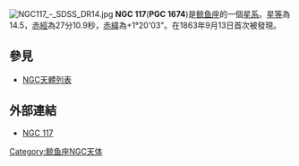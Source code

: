 [[File:NGC117_-_SDSS_DR14.jpg|thumb]]
'''NGC 117'''('''PGC 1674''')是[[鲸鱼座|鲸鱼座]]的一個[[星系|星系]]。[[星等|星等]]為14.5，[[赤經|赤經]]為27分10.9秒，[[赤緯|赤緯]]為+1°20'03"。在1863年9月13日首次被發現。

== 參見 ==
* [[NGC天體列表|NGC天體列表]]

== 外部連結 ==
* [https://web.archive.org/web/20050908060859/http://www.seds.org/~spider/ngc/ngc_fr.cgi?117 NGC 117]

{{Catalogs|NGC=117}}
[[Category:鲸鱼座NGC天体|Category:鲸鱼座NGC天体]]

{{Galaxy-stub}}